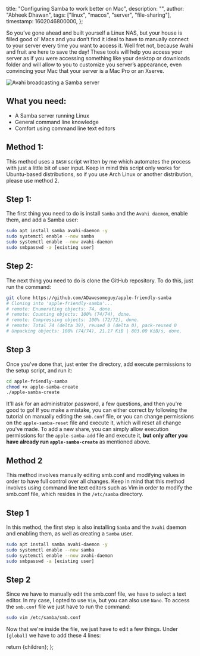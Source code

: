   title: "Configuring Samba to work better on Mac",
  description: "",
  author: "Abheek Dhawan",
  tags: ["linux", "macos", "server", "file-sharing"],
  timestamp: 1602046800000,
};


So you’ve gone ahead and built yourself a Linux NAS, but your house is filled good ol’ Macs and you don’t find it ideal to have to manually connect to your server every time you want to access it. Well fret not, because Avahi and fruit are here to save the day! These tools will help you access your server as if you were accessing something like your desktop or downloads folder and will allow to you to customize you server’s appearance, even convincing your Mac that your server is a Mac Pro or an Xserve.

![Avahi broadcasting a Samba server](https://adawesome.tech/blog/apple-samba/img/apple-samba-1.jp2 "Avahi broadcasting a Samba server")

## What you need:
- A Samba server running Linux
- General command line knowledge
- Comfort using command line text editors

## Method 1:
This method uses a `BASH` script written by me which automates the process with just a little bit of user input. Keep in mind this script only works for Ubuntu-based distributions, so if you use Arch Linux or another distribution, please use method 2.

## Step 1:
The first thing you need to do is install `Samba` and the `Avahi daemon`, enable them, and add a Samba user:
```bash
sudo apt install samba avahi-daemon -y
sudo systemctl enable --now samba
sudo systemctl enable --now avahi-daemon
sudo smbpasswd -a [existing user]
```

## Step 2:
The next thing you need to do is clone the GitHub repository. To do this, just run the command:
```bash
git clone https://github.com/ADawesomeguy/apple-friendly-samba
# Cloning into 'apple-friendly-samba'...
# remote: Enumerating objects: 74, done.
# remote: Counting objects: 100% (74/74), done.
# remote: Compressing objects: 100% (72/72), done.
# remote: Total 74 (delta 39), reused 0 (delta 0), pack-reused 0
# Unpacking objects: 100% (74/74), 21.17 KiB | 803.00 KiB/s, done.
```

## Step 3
Once you've done that, just enter the directory, add execute permissions to the setup script, and run it:
```bash
cd apple-friendly-samba
chmod +x apple-samba-create
./apple-samba-create
```
It'll ask for an administrator password, a few questions, and then you're good to go! If you make a mistake, you can either correct by following the tutorial on manually editing the `smb.conf` file, or you can change permissions on the `apple-samba-reset` file and execute it, which will reset all change you've made. To add a new share, you can simply allow execution permissions for the `apple-samba-add` file and execute it, **but only after you have already run `apple-samba-create`** as mentioned above.

## Method 2
This method involves manually editing smb.conf and modifying values in order to have full control over all changes. Keep in mind that this method involves using command line text editors such as Vim in order to modify the smb.conf file, which resides in the `/etc/samba` directory.

## Step 1
In this method, the first step is also installing `Samba` and the `Avahi` daemon and enabling them, as well as creating a `Samba` user.
```bash
sudo apt install samba avahi-daemon -y
sudo systemctl enable --now samba
sudo systemctl enable --now avahi-daemon
sudo smbpasswd -a [existing user]
```

## Step 2
Since we have to manually edit the smb.conf file, we have to select a text editor. In my case, I opted to use `Vim`, but you can also use `Nano`. To access the `smb.conf` file we just have to run the command:
```bash
sudo vim /etc/samba/smb.conf
```
Now that we're inside the file, we just have to edit a few things. Under `[global]` we have to add these 4 lines:

  return <ArticleLayout meta={meta}>{children}</ArticleLayout>;
};

